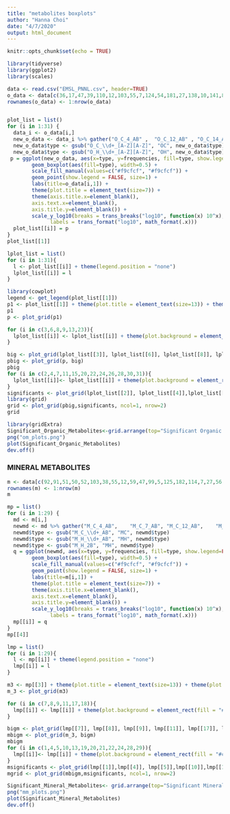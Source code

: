 ```yaml
---
title: "metabolites boxplots"
author: "Hanna Choi"
date: "4/7/2020"
output: html_document
---
```


```r
knitr::opts_chunk$set(echo = TRUE)
```
```r
library(tidyverse)
library(ggplot2)
library(scales)
```

```r
data <- read.csv("EMSL_PNNL.csv", header=TRUE)
o_data <- data[c(36,17,47,39,110,12,103,55,7,124,54,181,27,138,10,141,87,118,209,26,132,1,38,48,125,23,123,35,90,6,63),c(1,18:28)]
rownames(o_data) <- 1:nrow(o_data)
```
```r

```

```r
plot_list = list()
for (i in 1:31) {
  data_i <- o_data[i,]
  new_o_data <- data_i %>% gather("O_C_4_AB" ,  "O_C_12_AB" , "O_C_14_AB",  "O_C_19_AB"  ,"O_C_27_AB" , "O_C_34_AB" , "O_H_2_AB",   "O_H_4_AB" ,  "O_H_11_AB",  "O_H_17_AB",  "O_H_32_AB" , key="type", value="frequencies")
  new_o_data$type <- gsub("O_C_\\d+_[A-Z][A-Z]", "OC", new_o_data$type)
  new_o_data$type <- gsub("O_H_\\d+_[A-Z][A-Z]", "OH", new_o_data$type)
 p = ggplot(new_o_data, aes(x=type, y=frequencies, fill=type, show.legend=FALSE)) +
        geom_boxplot(aes(fill=type), width=0.5) +
        scale_fill_manual(values=c("#f9cfcf", "#f9cfcf")) +
        geom_point(show.legend = FALSE, size=1) +
        labs(title=o_data[i,1]) +
        theme(plot.title = element_text(size=7)) +
        theme(axis.title.x=element_blank(),
        axis.text.x=element_blank(), 
        axis.title.y=element_blank()) +
        scale_y_log10(breaks = trans_breaks("log10", function(x) 10^x),
              labels = trans_format("log10", math_format(.x)))
  plot_list[[i]] = p
}
plot_list[[1]]
```
```r
lplot_list = list()
for (i in 1:31){
  l <- plot_list[[i]] + theme(legend.position = "none")
  lplot_list[[i]] = l
}
```
```r
library(cowplot)
legend <- get_legend(plot_list[[1]])
p1 <- plot_list[[1]] + theme(plot.title = element_text(size=13)) + theme(plot.background = element_rect(fill = "#91002d"))
p1
p <- plot_grid(p1)
```
```r
for (i in c(3,6,8,9,13,23)){
  lplot_list[[i]] <- lplot_list[[i]] + theme(plot.background = element_rect(fill = "#af4551"))
}
```
```r
big <- plot_grid(lplot_list[[3]], lplot_list[[6]], lplot_list[[8]], lplot_list[[9]], lplot_list[[13]], lplot_list[[23]])
pbig <- plot_grid(p, big)
pbig
for (i in c(2,4,7,11,15,20,22,24,26,28,30,31)){
  lplot_list[[i]]<- lplot_list[[i]] + theme(plot.background = element_rect(fill = "#ca7479"))
}
significants <- plot_grid(lplot_list[[2]], lplot_list[[4]],lplot_list[[7]],lplot_list[[11]],lplot_list[[15]],lplot_list[[20]],lplot_list[[22]],lplot_list[[24]],lplot_list[[26]],lplot_list[[28]],lplot_list[[30]],lplot_list[[31]])
library(grid)
grid <- plot_grid(pbig,significants, ncol=1, nrow=2)
grid
```
```r
library(gridExtra)
Significant_Organic_Metabolites<-grid.arrange(top="Significant Organic Metabolites", grid)
png("om_plots.png")
plot(Significant_Organic_Metabolites)
dev.off()
```
### MINERAL METABOLITES ###
```r
m <- data[c(92,91,51,50,52,103,38,55,12,59,47,99,5,125,182,114,7,27,56,57,76,62,132,111,106,173,201,121,81),c(1:17)]
rownames(m) <- 1:nrow(m)
m
```
```r
mp = list()
for (i in 1:29) {
  md <- m[i,]
  newmd <- md %>% gather("M_C_4_AB",	"M_C_7_AB",	"M_C_12_AB",	"M_C_14_AB",	"M_C_19_AB",	"M_C_30_AB",	"M_H_2_AB",	"M_H_2B",	"M_H_4_AB",	"M_H_11_AB",	"M_H_17_AB",	"M_H_26_AB",	"M_H_28_AB",	"M_H_30_AB",	"M_H_32_AB",	"M_H_34_AB", key="type", value="frequencies")
  newmd$type <- gsub("M_C_\\d+_AB", "MC", newmd$type)
  newmd$type <- gsub("M_H_\\d+_AB", "MH", newmd$type)
  newmd$type <- gsub("M_H_2B", "MH", newmd$type)
  q = ggplot(newmd, aes(x=type, y=frequencies, fill=type, show.legend=FALSE)) +
        geom_boxplot(aes(fill=type), width=0.5) +
        scale_fill_manual(values=c("#f9cfcf", "#f9cfcf")) +
        geom_point(show.legend = FALSE, size=1) +
        labs(title=m[i,1]) +
        theme(plot.title = element_text(size=7)) +
        theme(axis.title.x=element_blank(),
        axis.text.x=element_blank(), 
        axis.title.y=element_blank()) +
        scale_y_log10(breaks = trans_breaks("log10", function(x) 10^x),
              labels = trans_format("log10", math_format(.x)))
  mp[[i]] = q
}
mp[[4]]
```
```r
lmp = list()
for (i in 1:29){
  l <- mp[[i]] + theme(legend.position = "none")
  lmp[[i]] = l
}
```
```r
m3 <- mp[[3]] + theme(plot.title = element_text(size=13)) + theme(plot.background = element_rect(fill = "#91002d"))
m_3 <- plot_grid(m3)
```
```r
for (i in c(7,8,9,11,17,18)){
  lmp[[i]] <- lmp[[i]] + theme(plot.background = element_rect(fill = "#af4551"))
}
```
```r
bigm <- plot_grid(lmp[[7]], lmp[[8]], lmp[[9]], lmp[[11]], lmp[[17]], lmp[[18]])
mbigm <- plot_grid(m_3, bigm)
mbigm
for (i in c(1,4,5,10,13,19,20,21,22,24,28,29)){
  lmp[[i]]<- lmp[[i]] + theme(plot.background = element_rect(fill = "#ca7479"))
}
msignificants <- plot_grid(lmp[[1]],lmp[[4]], lmp[[5]],lmp[[10]],lmp[[13]],lmp[[19]],lmp[[20]],lmp[[21]],lmp[[22]],lmp[[24]],lmp[[28]],lmp[[29]])
mgrid <- plot_grid(mbigm,msignificants, ncol=1, nrow=2)
```
```r
Significant_Mineral_Metabolites<- grid.arrange(top="Significant Mineral Metabolites", mgrid)
png("mm_plots.png")
plot(Significant_Mineral_Metabolites)
dev.off()
```



